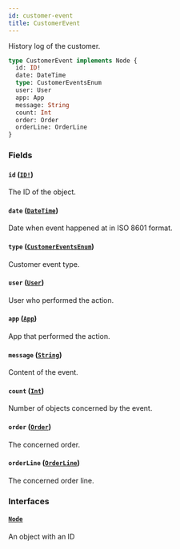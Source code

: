 ```yaml
---
id: customer-event
title: CustomerEvent
---
```


History log of the customer.

```graphql
type CustomerEvent implements Node {
  id: ID!
  date: DateTime
  type: CustomerEventsEnum
  user: User
  app: App
  message: String
  count: Int
  order: Order
  orderLine: OrderLine
}
```

### Fields

#### `id` ([`ID!`](/developer/api-reference/scalars/id))

The ID of the object.

#### `date` ([`DateTime`](/developer/api-reference/scalars/date-time))

Date when event happened at in ISO 8601 format.

#### `type` ([`CustomerEventsEnum`](/developer/api-reference/enums/customer-events-enum))

Customer event type.

#### `user` ([`User`](/developer/api-reference/objects/user))

User who performed the action.

#### `app` ([`App`](/developer/api-reference/objects/app))

App that performed the action.

#### `message` ([`String`](/developer/api-reference/scalars/string))

Content of the event.

#### `count` ([`Int`](/developer/api-reference/scalars/int))

Number of objects concerned by the event.

#### `order` ([`Order`](/developer/api-reference/objects/order))

The concerned order.

#### `orderLine` ([`OrderLine`](/developer/api-reference/objects/order-line))

The concerned order line.

### Interfaces

#### [`Node`](/developer/api-reference/interfaces/node)

An object with an ID
